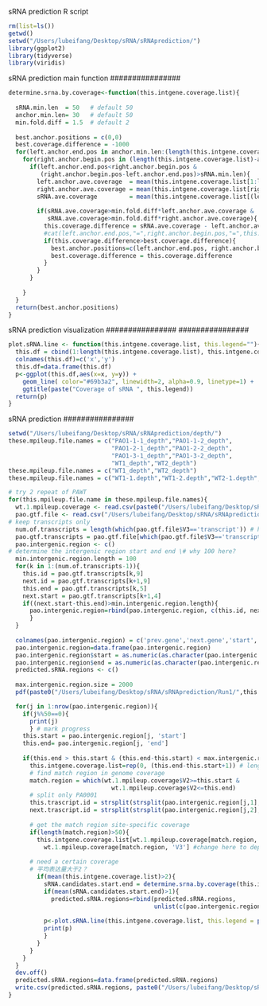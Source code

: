 
sRNA prediction R script

```r
rm(list=ls()) 
getwd()
setwd("/Users/lubeifang/Desktop/sRNA/sRNAprediction/") 
library(ggplot2)
library(tidyverse)
library(viridis)
```


################ 
sRNA prediction main function
################ 
```R
determine.srna.by.coverage<-function(this.intgene.coverage.list){
  
  sRNA.min.len  = 50   # default 50
  anchor.min.len= 30   # default 50
  min.fold.diff = 1.5  # default 2
  
  best.anchor.positions = c(0,0)
  best.coverage.difference = -1000
  for(left.anchor.end.pos in anchor.min.len:(length(this.intgene.coverage.list)-anchor.min.len)){
    for(right.anchor.begin.pos in (length(this.intgene.coverage.list)-anchor.min.len):sRNA.min.len){
      if(left.anchor.end.pos<right.anchor.begin.pos &
         (right.anchor.begin.pos-left.anchor.end.pos)>sRNA.min.len){
        left.anchor.ave.coverage  = mean(this.intgene.coverage.list[1:left.anchor.end.pos])
        right.anchor.ave.coverage = mean(this.intgene.coverage.list[right.anchor.begin.pos:length(this.intgene.coverage.list)])
        sRNA.ave.coverage         = mean(this.intgene.coverage.list[(left.anchor.end.pos+1):(right.anchor.begin.pos-1)])
        
        if(sRNA.ave.coverage>min.fold.diff*left.anchor.ave.coverage &
           sRNA.ave.coverage>min.fold.diff*right.anchor.ave.coverage){
          this.coverage.difference = sRNA.ave.coverage - left.anchor.ave.coverage - right.anchor.ave.coverage
          #cat(left.anchor.end.pos,"=",right.anchor.begin.pos,"=",this.coverage.difference,"\n")
          if(this.coverage.difference>best.coverage.difference){
            best.anchor.positions=c(left.anchor.end.pos, right.anchor.begin.pos)
            best.coverage.difference = this.coverage.difference
          }
        }
      }
      
    }
  }
  return(best.anchor.positions)
}
```


################ ################ 
sRNA prediction visualization
################ ################ 
```R
plot.sRNA.line <- function(this.intgene.coverage.list, this.legend=""){
  this.df = cbind(1:length(this.intgene.coverage.list), this.intgene.coverage.list)
  colnames(this.df)=c('x','y')
  this.df=data.frame(this.df)
  p<-ggplot(this.df,aes(x=x, y=y)) +
    geom_line( color="#69b3a2", linewidth=2, alpha=0.9, linetype=1) +
    ggtitle(paste("Coverage of sRNA ", this.legend))
  return(p)
}
```


################ 
sRNA prediction
################
```R
setwd("/Users/lubeifang/Desktop/sRNA/sRNAprediction/depth/")
these.mpileup.file.names = c("PAO1-1-1_depth","PAO1-1-2_depth",
                             "PAO1-2-1_depth","PAO1-2-2_depth",
                             "PAO1-3-1_depth","PAO1-3-2_depth",
                             "WT1_depth","WT2_depth")
these.mpileup.file.names = c("WT1_depth","WT2_depth")
these.mpileup.file.names = c("WT1-1.depth","WT1-2.depth","WT2-1.depth","WT2-2.depth")

# try 2 repeat of PAWT
for(this.mpileup.file.name in these.mpileup.file.names){
  wt.1.mpileup.coverage <- read.csv(paste0("/Users/lubeifang/Desktop/sRNA/sRNAprediction/depth/",this.mpileup.file.name,".txt"), sep="\t", header=FALSE)
  pao.gtf.file <- read.csv("/Users/lubeifang/Desktop/sRNA/sRNAprediction/ref/PAO1.gtf", sep="\t", header=FALSE)
# keep transcripts only  
  num.of.transcripts = length(which(pao.gtf.file$V3=='transcript')) # how many genes annotated  
  pao.gtf.transcripts = pao.gtf.file[which(pao.gtf.file$V3=='transcript'),]
  pao.intergenic.region <- c()
# determine the intergenic region start and end \# why 100 here?
  min.intergenic.region.length = 100 
  for(k in 1:(num.of.transcripts-1)){
    this.id = pao.gtf.transcripts[k,9] 
    next.id = pao.gtf.transcripts[k+1,9]
    this.end = pao.gtf.transcripts[k,5] 
    next.start = pao.gtf.transcripts[k+1,4]
    if((next.start-this.end)>min.intergenic.region.length){
      pao.intergenic.region=rbind(pao.intergenic.region, c(this.id, next.id, this.end, next.start))
      }
  }
  
  colnames(pao.intergenic.region) = c('prev.gene','next.gene','start','end')
  pao.intergenic.region=data.frame(pao.intergenic.region)
  pao.intergenic.region$start = as.numeric(as.character(pao.intergenic.region$start))
  pao.intergenic.region$end = as.numeric(as.character(pao.intergenic.region$end))
  predicted.sRNA.regions <- c()
    
  max.intergenic.region.size = 2000
  pdf(paste0("/Users/lubeifang/Desktop/sRNA/sRNAprediction/Run1/",this.mpileup.file.name,".putative.sRNA.region.plot.testcode.pdf")) 

  for(j in 1:nrow(pao.intergenic.region)){ 
    if(j%%50==0){
      print(j)
      } # mark progress
    this.start = pao.intergenic.region[j, 'start'] 
    this.end= pao.intergenic.region[j, 'end']
    
    if(this.end > this.start & (this.end-this.start) < max.intergenic.region.size){
      this.intgene.coverage.list=rep(0, (this.end-this.start+1)) # length of intergene
      # find match region in genome coverage 
      match.region = which(wt.1.mpileup.coverage$V2>=this.start & 
                             wt.1.mpileup.coverage$V2<=this.end)
      # split only PA0001
      this.trascript.id = strsplit(strsplit(pao.intergenic.region[j,1], ";")[[1]][1], "-")[[1]][2]
      next.trascript.id = strsplit(strsplit(pao.intergenic.region[j,2], ";")[[1]][1], "-")[[1]][2]
  
      # get the match region site-specific coverage
      if(length(match.region)>50){
        this.intgene.coverage.list[wt.1.mpileup.coverage[match.region, 'V2']-this.start+1] =
          wt.1.mpileup.coverage[match.region, 'V3'] #change here to depth
    
      # need a certain coverage
      # 平均表达量大于2？ 
        if(mean(this.intgene.coverage.list)>2){
          sRNA.candidates.start.end = determine.srna.by.coverage(this.intgene.coverage.list)
          if(mean(sRNA.candidates.start.end)>1){
            predicted.sRNA.regions=rbind(predicted.sRNA.regions,
                                         unlist(c(pao.intergenic.region[j,], this.start+sRNA.candidates.start.end)))
        
          p<-plot.sRNA.line(this.intgene.coverage.list, this.legend = paste(this.trascript.id, next.trascript.id))
          print(p)
          }
        }
      }
    }
  }
  dev.off()
  predicted.sRNA.regions=data.frame(predicted.sRNA.regions)
  write.csv(predicted.sRNA.regions, paste0("/Users/lubeifang/Desktop/sRNA/sRNAprediction/Run1",this.mpileup.file.name,".putative.sRNA.region.plot.csv"))
}
  
  
```
